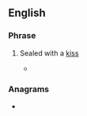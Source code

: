 {{also|swak|swäk}}
==English==

===Phrase===
{{head|en|phrase}}

# {{lb|en|written on an envelope containing a love-letter}} Sealed with a [[kiss]]
#* {{quote-book|en|year=2008|author=George Graham|title=Girlie|publisher=Lulu.com|isbn=9780557011612|page={{gbooks|6whcAbJWFuoC|28}}
|passage=Even after Bernard returned to school, Jessica's letters kept coming. The perfume and the "'''SWAK'''" inscription attracted a lot of attention, and a lot of teasing.}}

===Anagrams===
* {{anagrams|en|a=aksw|Kaws|awsk|kaws|skaw}}